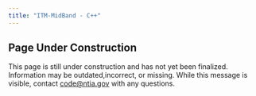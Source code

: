 ```yaml
---
title: "ITM-MidBand - C++"
---
```

::: {.callout-warning}
## Page Under Construction

This page is still under construction and has not yet been finalized. Information may be outdated,incorrect, or missing. While this message is visible, contact [code@ntia.gov](mailto:code@ntia.gov) with any questions.
:::